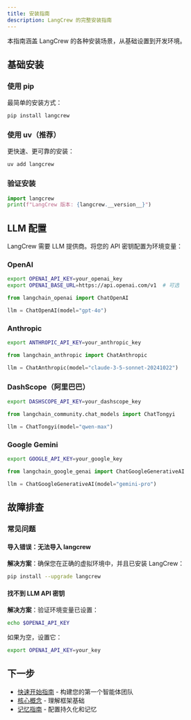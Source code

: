 ```yaml
---
title: 安装指南
description: LangCrew 的完整安装指南
---
```


本指南涵盖 LangCrew 的各种安装场景，从基础设置到开发环境。

## 基础安装

### 使用 pip

最简单的安装方式：

```bash
pip install langcrew
```

### 使用 uv（推荐）

更快速、更可靠的安装：

```bash
uv add langcrew
```

### 验证安装

```python
import langcrew
print(f"LangCrew 版本: {langcrew.__version__}")
```

## LLM 配置

LangCrew 需要 LLM 提供商。将您的 API 密钥配置为环境变量：

### OpenAI

```bash
export OPENAI_API_KEY=your_openai_key
export OPENAI_BASE_URL=https://api.openai.com/v1  # 可选
```

```python
from langchain_openai import ChatOpenAI

llm = ChatOpenAI(model="gpt-4o")
```

### Anthropic

```bash
export ANTHROPIC_API_KEY=your_anthropic_key
```

```python
from langchain_anthropic import ChatAnthropic

llm = ChatAnthropic(model="claude-3-5-sonnet-20241022")
```

### DashScope（阿里巴巴）

```bash
export DASHSCOPE_API_KEY=your_dashscope_key
```

```python
from langchain_community.chat_models import ChatTongyi

llm = ChatTongyi(model="qwen-max")
```

### Google Gemini

```bash
export GOOGLE_API_KEY=your_google_key
```

```python
from langchain_google_genai import ChatGoogleGenerativeAI

llm = ChatGoogleGenerativeAI(model="gemini-pro")
```

## 故障排查

### 常见问题

#### 导入错误：无法导入 langcrew

**解决方案**：确保您在正确的虚拟环境中，并且已安装 LangCrew：

```bash
pip install --upgrade langcrew
```

#### 找不到 LLM API 密钥

**解决方案**：验证环境变量已设置：

```bash
echo $OPENAI_API_KEY
```

如果为空，设置它：

```bash
export OPENAI_API_KEY=your_key
```

## 下一步

- [快速开始指南](/zh/guides/quickstart/) - 构建您的第一个智能体团队
- [核心概念](/zh/concepts/agents/) - 理解框架基础
- [记忆指南](/zh/guides/memory/getting-started/) - 配置持久化和记忆

